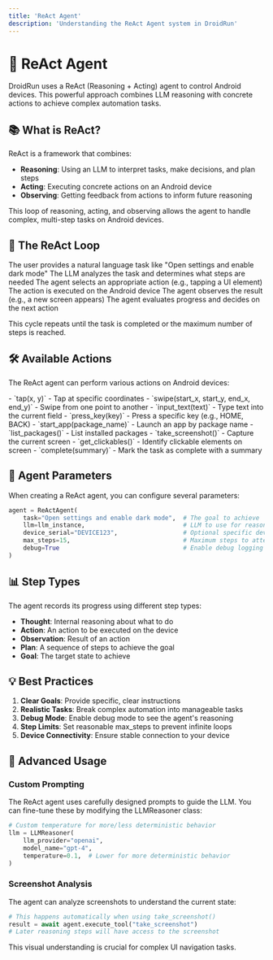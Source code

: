 ```yaml
---
title: 'ReAct Agent'
description: 'Understanding the ReAct Agent system in DroidRun'
---
```


# 🤖 ReAct Agent

DroidRun uses a ReAct (Reasoning + Acting) agent to control Android devices. This powerful approach combines LLM reasoning with concrete actions to achieve complex automation tasks.

## 📚 What is ReAct?

ReAct is a framework that combines:

- **Reasoning**: Using an LLM to interpret tasks, make decisions, and plan steps
- **Acting**: Executing concrete actions on an Android device
- **Observing**: Getting feedback from actions to inform future reasoning

This loop of reasoning, acting, and observing allows the agent to handle complex, multi-step tasks on Android devices.

## 🔄 The ReAct Loop

<Steps>
  <Step title="Goal Setting">
    The user provides a natural language task like "Open settings and enable dark mode"
  </Step>
  <Step title="Reasoning">
    The LLM analyzes the task and determines what steps are needed
  </Step>
  <Step title="Action Selection">
    The agent selects an appropriate action (e.g., tapping a UI element)
  </Step>
  <Step title="Execution">
    The action is executed on the Android device
  </Step>
  <Step title="Observation">
    The agent observes the result (e.g., a new screen appears)
  </Step>
  <Step title="Further Reasoning">
    The agent evaluates progress and decides on the next action
  </Step>
</Steps>

This cycle repeats until the task is completed or the maximum number of steps is reached.

## 🛠️ Available Actions

The ReAct agent can perform various actions on Android devices:

<AccordionGroup>
  <Accordion title="UI Interaction">
    - `tap(x, y)` - Tap at specific coordinates
    - `swipe(start_x, start_y, end_x, end_y)` - Swipe from one point to another
    - `input_text(text)` - Type text into the current field
    - `press_key(key)` - Press a specific key (e.g., HOME, BACK)
  </Accordion>

  <Accordion title="App Management">
    - `start_app(package_name)` - Launch an app by package name
    - `list_packages()` - List installed packages
  </Accordion>

  <Accordion title="Analysis">
    - `take_screenshot()` - Capture the current screen
    - `get_clickables()` - Identify clickable elements on screen
  </Accordion>

  <Accordion title="Task Management">
    - `complete(summary)` - Mark the task as complete with a summary
  </Accordion>
</AccordionGroup>

## 🧠 Agent Parameters

When creating a ReAct agent, you can configure several parameters:

```python
agent = ReActAgent(
    task="Open settings and enable dark mode",  # The goal to achieve
    llm=llm_instance,                           # LLM to use for reasoning
    device_serial="DEVICE123",                  # Optional specific device
    max_steps=15,                               # Maximum steps to attempt
    debug=True                                  # Enable debug logging
)
```

## 📊 Step Types

The agent records its progress using different step types:

- **Thought**: Internal reasoning about what to do
- **Action**: An action to be executed on the device
- **Observation**: Result of an action
- **Plan**: A sequence of steps to achieve the goal
- **Goal**: The target state to achieve

## 💡 Best Practices

1. **Clear Goals**: Provide specific, clear instructions
2. **Realistic Tasks**: Break complex automation into manageable tasks
3. **Debug Mode**: Enable debug mode to see the agent's reasoning
4. **Step Limits**: Set reasonable max_steps to prevent infinite loops
5. **Device Connectivity**: Ensure stable connection to your device

## 🔧 Advanced Usage

### Custom Prompting

The ReAct agent uses carefully designed prompts to guide the LLM. You can fine-tune these by modifying the LLMReasoner class:

```python
# Custom temperature for more/less deterministic behavior
llm = LLMReasoner(
    llm_provider="openai",
    model_name="gpt-4",
    temperature=0.1,  # Lower for more deterministic behavior
)
```

### Screenshot Analysis

The agent can analyze screenshots to understand the current state:

```python
# This happens automatically when using take_screenshot()
result = await agent.execute_tool("take_screenshot")
# Later reasoning steps will have access to the screenshot
```

This visual understanding is crucial for complex UI navigation tasks. 